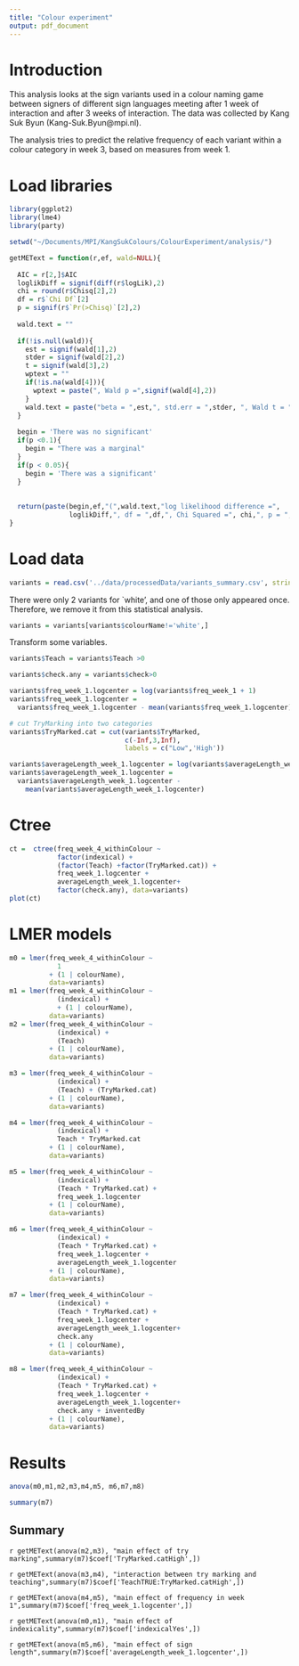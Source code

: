 ```yaml
---
title: "Colour experiment"
output: pdf_document
---
```

# Introduction

This analysis looks at the sign variants used in a colour naming game between signers of different sign languages meeting after 1 week of interaction and after 3 weeks of interaction.  The data was collected by Kang Suk Byun (Kang-Suk.Byun@mpi.nl).

The analysis tries to predict the relative frequency of each variant within a colour category in week 3, based on measures from week 1.

# Load libraries
```r

library(ggplot2)
library(lme4)
library(party)
```

```r

setwd("~/Documents/MPI/KangSukColours/ColourExperiment/analysis/")

getMEText = function(r,ef, wald=NULL){
  
  AIC = r[2,]$AIC
  loglikDiff = signif(diff(r$logLik),2)
  chi = round(r$Chisq[2],2)
  df = r$`Chi Df`[2]
  p = signif(r$`Pr(>Chisq)`[2],2)
  
  wald.text = ""
  
  if(!is.null(wald)){
    est = signif(wald[1],2)
    stder = signif(wald[2],2)
    t = signif(wald[3],2)
    wptext = ""
    if(!is.na(wald[4])){
      wptext = paste(", Wald p =",signif(wald[4],2))
    }
    wald.text = paste("beta = ",est,", std.err = ",stder, ", Wald t = ",t,wptext,';')
  }
  
  begin = 'There was no significant'
  if(p <0.1){
    begin = "There was a marginal"
  }
  if(p < 0.05){
    begin = 'There was a significant'  
  }
  
  
  return(paste(begin,ef,"(",wald.text,"log likelihood difference =",
               loglikDiff,", df = ",df,", Chi Squared =", chi,", p = ",p,")."))
}

```

# Load data

```r
variants = read.csv('../data/processedData/variants_summary.csv', stringsAsFactors = F)
```

There were only 2 variants for `white', and one of those only appeared once.  Therefore, we remove it from this statistical analysis.

```r
variants = variants[variants$colourName!='white',]
```


Transform some variables.

```r

variants$Teach = variants$Teach >0

variants$check.any = variants$check>0

variants$freq_week_1.logcenter = log(variants$freq_week_1 + 1)
variants$freq_week_1.logcenter = 
  variants$freq_week_1.logcenter - mean(variants$freq_week_1.logcenter)

# cut TryMarking into two categories
variants$TryMarked.cat = cut(variants$TryMarked, 
                             c(-Inf,3,Inf), 
                             labels = c("Low",'High')) 

variants$averageLength_week_1.logcenter = log(variants$averageLength_week_1)
variants$averageLength_week_1.logcenter = 
  variants$averageLength_week_1.logcenter -
    mean(variants$averageLength_week_1.logcenter)

```

# Ctree

```r
ct =  ctree(freq_week_4_withinColour ~ 
            factor(indexical) + 
            (factor(Teach) +factor(TryMarked.cat)) +
            freq_week_1.logcenter +
            averageLength_week_1.logcenter+
            factor(check.any), data=variants)
plot(ct)
```



# LMER models
```r
m0 = lmer(freq_week_4_withinColour ~ 
            1
          + (1 | colourName), 
          data=variants)
m1 = lmer(freq_week_4_withinColour ~ 
            (indexical) + 
            + (1 | colourName), 
          data=variants)
m2 = lmer(freq_week_4_withinColour ~ 
            (indexical) + 
            (Teach) 
          + (1 | colourName), 
          data=variants)

m3 = lmer(freq_week_4_withinColour ~ 
            (indexical) + 
            (Teach) + (TryMarked.cat) 
          + (1 | colourName), 
          data=variants)

m4 = lmer(freq_week_4_withinColour ~ 
            (indexical) + 
            Teach * TryMarked.cat
          + (1 | colourName), 
          data=variants)

m5 = lmer(freq_week_4_withinColour ~ 
            (indexical) + 
            (Teach * TryMarked.cat) +
            freq_week_1.logcenter
          + (1 | colourName), 
          data=variants)

m6 = lmer(freq_week_4_withinColour ~ 
            (indexical) + 
            (Teach * TryMarked.cat) +
            freq_week_1.logcenter +
            averageLength_week_1.logcenter
          + (1 | colourName), 
          data=variants)

m7 = lmer(freq_week_4_withinColour ~ 
            (indexical) + 
            (Teach * TryMarked.cat) +
            freq_week_1.logcenter +
            averageLength_week_1.logcenter+
            check.any 
          + (1 | colourName), 
          data=variants)

m8 = lmer(freq_week_4_withinColour ~ 
            (indexical) + 
            (Teach * TryMarked.cat) +
            freq_week_1.logcenter +
            averageLength_week_1.logcenter+
            check.any + inventedBy
          + (1 | colourName), 
          data=variants)

```

# Results

```r
anova(m0,m1,m2,m3,m4,m5, m6,m7,m8)
```

```r
summary(m7)
```

## Summary

`r getMEText(anova(m2,m3), "main effect of try marking",summary(m7)$coef['TryMarked.catHigh',])`

`r getMEText(anova(m3,m4), "interaction between try marking and teaching",summary(m7)$coef['TeachTRUE:TryMarked.catHigh',])`

`r getMEText(anova(m4,m5), "main effect of frequency in week 1",summary(m7)$coef['freq_week_1.logcenter',])`

`r getMEText(anova(m0,m1), "main effect of indexicality",summary(m7)$coef['indexicalYes',])`

`r getMEText(anova(m5,m6), "main effect of sign length",summary(m7)$coef['averageLength_week_1.logcenter',])`




